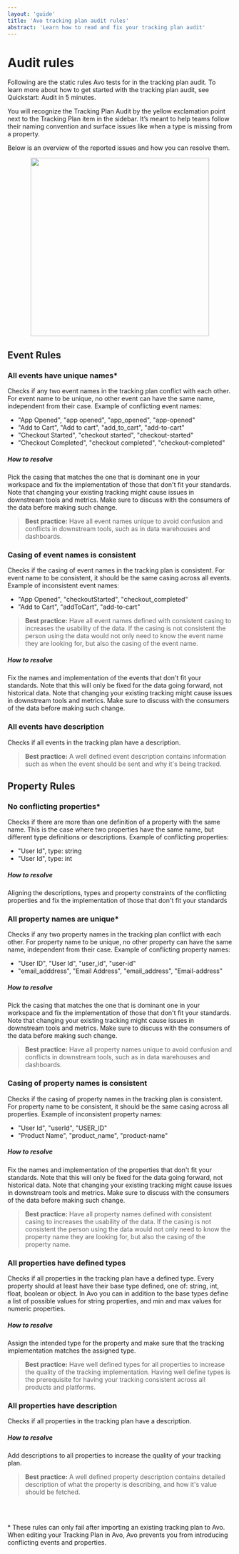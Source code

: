 ```yaml
---
layout: 'guide'
title: 'Avo tracking plan audit rules'
abstract: 'Learn how to read and fix your tracking plan audit'
---
```



# Audit rules

Following are the static rules Avo tests for in the tracking plan audit. To learn more about how to get started with the tracking plan audit, see <Link passHref href="/audit/quickstart"><a>Quickstart: Audit in 5 minutes</a></Link>.

You will recognize the Tracking Plan Audit by the yellow exclamation point next to the Tracking Plan item in the sidebar. It’s meant to help teams follow their naming convention and surface issues like when a type is missing from a property.

Below is an overview of the reported issues and how you can resolve them.



<center>
  <img width="400" src={require('../../images/audit/audit.png')} />
</center>

## Event Rules

### All events have unique names*

Checks if any two event names in the tracking plan conflict with each other. For event name to be unique, no other event can have the same name, independent from their case. Example of conflicting event names:

- "App Opened", "app opened", "app_opened", "app-opened"
- "Add to Cart", "Add to cart", "add_to_cart", "add-to-cart"
- "Checkout Started", "checkout started", "checkout-started"
- "Checkout Completed", "checkout completed", "checkout-completed"

##### How to resolve

Pick the casing that matches the one that is dominant one in your workspace and fix the implementation of those that don't fit your standards. Note that changing your existing tracking might cause issues in downstream tools and metrics. Make sure to discuss with the consumers of the data before making such change.

> **Best practice:** Have all event names unique to avoid confusion and conflicts in downstream tools, such as in data warehouses and dashboards.

### Casing of event names is consistent

Checks if the casing of event names in the tracking plan is consistent. For event name to be consistent, it should be the same casing across all events. Example of inconsistent event names:

- "App Opened", "checkoutStarted", "checkout_completed"
- "Add to Cart", "addToCart", "add-to-cart"

> **Best practice:** Have all event names defined with consistent casing to increases the usability of the data. If the casing is not consistent the person using the data would not only need to know the event name they are looking for, but also the casing of the event name.

##### How to resolve

Fix the names and implementation of the events that don't fit your standards. Note that this will only be fixed for the data going forward, not historical data. Note that changing your existing tracking might cause issues in downstream tools and metrics. Make sure to discuss with the consumers of the data before making such change.

### All events have description

Checks if all events in the tracking plan have a description.

> **Best practice:** A well defined event description contains information such as when the event should be sent and why it's being tracked.

## Property Rules

### No conflicting properties*

Checks if there are more than one definition of a property with the same name. This is the case where two properties have the same name, but different type definitions or descriptions. Example of conflicting properties:

- "User Id", type: string
- "User Id", type: int

##### How to resolve

Aligning the descriptions, types and property constraints of the conflicting properties and fix the implementation of those that don't fit your standards

### All property names are unique*

Checks if any two property names in the tracking plan conflict with each other. For property name to be unique, no other property can have the same name, independent from their case. Example of conflicting property names:

- "User ID", "User Id", "user_id", "user-id"
- "email_adddress", "Email Address", "email_address", "Email-address"

##### How to resolve

Pick the casing that matches the one that is dominant one in your workspace and fix the implementation of those that don't fit your standards. Note that changing your existing tracking might cause issues in downstream tools and metrics. Make sure to discuss with the consumers of the data before making such change.

> **Best practice:** Have all property names unique to avoid confusion and conflicts in downstream tools, such as in data warehouses and dashboards.

### Casing of property names is consistent

Checks if the casing of property names in the tracking plan is consistent. For property name to be consistent, it should be the same casing across all properties. Example of inconsistent property names:

- "User Id", "userId", "USER_ID"
- "Product Name", "product_name", "product-name"

##### How to resolve

Fix the names and implementation of the properties that don't fit your standards. Note that this will only be fixed for the data going forward, not historical data. Note that changing your existing tracking might cause issues in downstream tools and metrics. Make sure to discuss with the consumers of the data before making such change.

> **Best practice:** Have all property names defined with consistent casing to increases the usability of the data. If the casing is not consistent the person using the data would not only need to know the property name they are looking for, but also the casing of the property name.

### All properties have defined types

Checks if all properties in the tracking plan have a defined type. Every property should at least have their base type defined, one of: string, int, float, boolean or object. In Avo you can in addition to the base types define a list of possible values for string properties, and min and max values for numeric properties.

##### How to resolve

Assign the intended type for the property and make sure that the tracking implementation matches the assigned type.

> **Best practice:** Have well defined types for all properties to increase the quality of the tracking implementation. Having well define types is the prerequisite for having your tracking consistent across all products and platforms.

### All properties have description

Checks if all properties in the tracking plan have a description.

##### How to resolve

Add descriptions to all properties to increase the quality of your tracking plan.

> **Best practice:** A well defined property description contains detailed description of what the property is describing, and how it's value should be fetched.

<br />
<br />

\* These rules can only fail after importing an existing tracking plan to Avo. When editing your Tracking Plan in Avo, Avo prevents you from introducing conflicting events and properties.